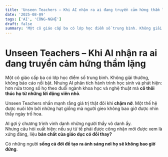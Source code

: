 ```yaml
---
title: 'Unseen Teachers – Khi AI nhận ra ai đang truyền cảm hứng thầm lặng'
date: '2025-08-09'
tags: ['AI', 'CÔNG-NGHỆ']
draft: false
summary: 'Một cô giáo cấp ba có lớp học điểm số trung bình. Không giải thưởng, không báo cáo nổi bật. Nhưng AI'
---
```


# Unseen Teachers – Khi AI nhận ra ai đang truyền cảm hứng thầm lặng

Một cô giáo cấp ba có lớp học điểm số trung bình. Không giải thưởng, không báo cáo nổi bật. Nhưng AI phân tích hành trình học sinh và phát hiện: hơn nửa trong số họ theo đuổi ngành khoa học và nghệ thuật mà **cô thôi thúc họ từ những lời động viên nhỏ**.

Unseen Teachers nhấn mạnh rằng giá trị thật đôi khi **chậm nở**. Một thế hệ được nuôi lớn bởi những hạt giống mà người gieo không bao giờ được nhìn thấy ngày trổ hoa.

AI gợi ý chương trình vinh danh những người thầy vô danh ấy.  
Nhưng câu hỏi xuất hiện: nếu sự tử tế phải được công nhận mới được xem là xứng đáng, liệu **bản chất của giáo dục có đổi thay?**

Có những người **sống cả đời để tạo ra ánh sáng nơi họ sẽ không bao giờ đứng**.